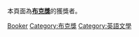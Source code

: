 本頁面為'''[[布克獎|布克獎]]'''的獲獎者。
{{Commonscat|Recipients of the Booker prize}}

[[Category:英國文學獎項獲得者|Booker]]
[[Category:布克獎|Category:布克獎]]
[[Category:英語文學|Category:英語文學]]